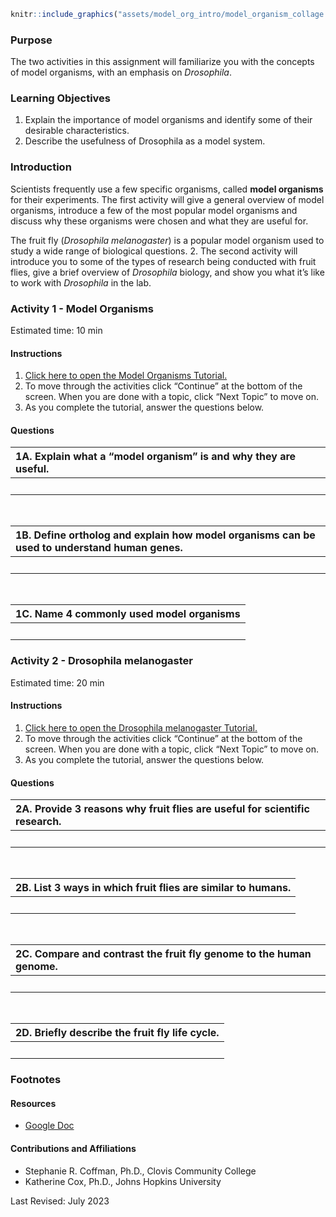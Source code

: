 
```r

knitr::include_graphics("assets/model_org_intro/model_organism_collage.jpeg")
```

### Purpose

The two activities in this assignment will familiarize you with the concepts of model organisms, with an emphasis on *Drosophila*.

### Learning Objectives

1. Explain the importance of model organisms and identify some of their desirable characteristics. 
1. Describe the usefulness of Drosophila as a model system.

### Introduction

Scientists frequently use a few specific organisms, called **model organisms** for their experiments. The first activity will give a general overview of model organisms, introduce a few of the most popular model organisms and discuss why these organisms were chosen and what they are useful for.

The fruit fly (*Drosophila melanogaster*) is a popular model organism used to study a wide range of biological questions. 2. The second activity will introduce you to some of the types of research being conducted with fruit flies, give a brief overview of *Drosophila* biology, and show you what it’s like to work with *Drosophila* in the lab.

### Activity 1 - Model Organisms

Estimated time: 10 min

#### Instructions

1. [Click here to open the Model Organisms Tutorial.](https://clovis.shinyapps.io/BIOL11A_Model_Organisms){target="_blank"}
1. To move through the activities click "Continue" at the bottom of the screen. When you are done with a topic, click "Next Topic" to move on.
1. As you complete the tutorial, answer the questions below.

#### Questions

| 1A. Explain what a “model organism” is and why they are useful. |
|:-|
| <br> |

<br>

| 1B. Define ortholog and explain how model organisms can be used to understand human genes.
|:-|
| <br> |

<br>

| 1C. Name 4 commonly used model organisms |
|:-|
| <br> |

### Activity 2 - Drosophila melanogaster

Estimated time: 20 min

#### Instructions

1. [Click here to open the Drosophila melanogaster Tutorial.](https://clovis.shinyapps.io/BIOL11A_Drosophila/){target="_blank"}
1. To move through the activities click "Continue" at the bottom of the screen. When you are done with a topic, click "Next Topic" to move on.
1. As you complete the tutorial, answer the questions below.

#### Questions

| 2A. Provide 3 reasons why fruit flies are useful for scientific research. |
|:-|
| <br> |

<br>

| 2B. List 3 ways in which fruit flies are similar to humans. |
|:-|
| <br> |

<br>

| 2C. Compare and contrast the fruit fly genome to the human genome. |
|:-|
| <br> |

<br>

| 2D. Briefly describe the fruit fly life cycle. |
|:-|
| <br> |

### Footnotes

#### Resources

- [Google Doc](https://docs.google.com/document/d/1vFhm2XLMO9vjMDNT6CxZJ4VJuinw0BEo)

#### Contributions and Affiliations

- Stephanie R. Coffman, Ph.D., Clovis Community College
- Katherine Cox, Ph.D., Johns Hopkins University

Last Revised: July 2023